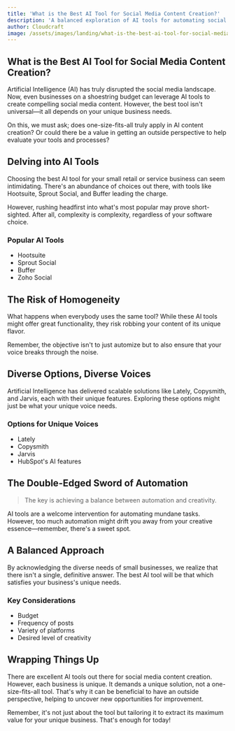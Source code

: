```yaml
---
title: 'What is the Best AI Tool for Social Media Content Creation?'
description: 'A balanced exploration of AI tools for automating social media posts, and the importance of tailoring solutions to a small business\'s unique needs.'
author: Cloudcraft
image: /assets/images/landing/what-is-the-best-ai-tool-for-social-media-content-creation.jpg
---
```


## What is the Best AI Tool for Social Media Content Creation?

Artificial Intelligence (AI) has truly disrupted the social media landscape. Now, even businesses on a shoestring budget can leverage AI tools to create compelling social media content. However, the best tool isn't universal—it all depends on your unique business needs.

On this, we must ask; does one-size-fits-all truly apply in AI content creation? Or could there be a value in getting an outside perspective to help evaluate your tools and processes?

<ServicesBlurb />

## Delving into AI Tools

Choosing the best AI tool for your small retail or service business can seem intimidating. There's an abundance of choices out there, with tools like Hootsuite, Sprout Social, and Buffer leading the charge.

However, rushing headfirst into what's most popular may prove short-sighted. After all, complexity is complexity, regardless of your software choice.

### Popular AI Tools

 * Hootsuite
 * Sprout Social
 * Buffer
 * Zoho Social

## The Risk of Homogeneity

What happens when everybody uses the same tool? While these AI tools might offer great functionality, they risk robbing your content of its unique flavor.

Remember, the objective isn't to just automize but to also ensure that your voice breaks through the noise.

## Diverse Options, Diverse Voices

Artificial Intelligence has delivered scalable solutions like Lately, Copysmith, and Jarvis, each with their unique features. Exploring these options might just be what your unique voice needs. 

### Options for Unique Voices

 * Lately
 * Copysmith
 * Jarvis
 * HubSpot's AI features
  
<GetStartedBlurb />

## The Double-Edged Sword of Automation
 
<blockquote>The key is achieving a balance between automation and creativity.</blockquote>

AI tools are a welcome intervention for automating mundane tasks. However, too much automation might drift you away from your creative essence—remember, there's a sweet spot.

## A Balanced Approach

By acknowledging the diverse needs of small businesses, we realize that there isn't a single, definitive answer. The best AI tool will be that which satisfies your business's unique needs.

### Key Considerations

 * Budget
 * Frequency of posts
 * Variety of platforms
 * Desired level of creativity

## Wrapping Things Up 

There are excellent AI tools out there for social media content creation. However, each business is unique. It demands a unique solution, not a one-size-fits-all tool. That's why it can be beneficial to have an outside perspective, helping to uncover new opportunities for improvement. 

Remember, it's not just about the tool but tailoring it to extract its maximum value for your unique business. That's enough for today!